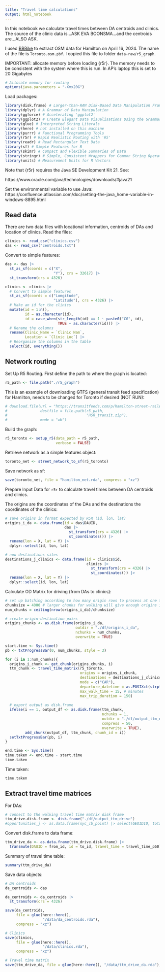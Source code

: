 ```yaml
---
title: "Travel time calculations"
output: html_notebook
---
```


In this notebook we calculate travel times between DA centroids and clinics. The source of the clinic data is...ASK EVA BOONSMA...and the centroids are...ALSO ASK.

I used [BBBike](https://download.bbbike.org/osm/bbbike/) to extract OSM data for Hamilton on April 16, 2024. The name of the file is `Toronto.osm.pbf`. I copied this file to folder `data-raw/r5_graph`.

IMPORTANT: allocate memory before loading {r5r}. The memory needs to be consistent with the system where this is run. In AP's laptop this is set to 20 Gigabytes
```r
# Allocate memory for routing
options(java.parameters = "-Xmx20G")
```

Load packages:
```r
library(disk.frame) # Larger-than-RAM Disk-Based Data Manipulation Framework
library(dplyr) # A Grammar of Data Manipulation
library(ggforce) # Accelerating 'ggplot2'
library(ggplot2) # Create Elegant Data Visualisations Using the Grammar of Graphics
library(glue) # Interpreted String Literals
library(here) # not installed on this machine
library(purrr) # Functional Programming Tools
library(r5r) # Rapid Realistic Routing with 'R5'
library(readr) # Read Rectangular Text Data
library(sf) # Simple Features for R
library(skimr) # Compact and Flexible Summaries of Data
library(stringr) # Simple, Consistent Wrappers for Common String Operations
library(units) # Measurement Units for R Vectors
```

Note that {r5r} requires the Java SE Development Kit 21. See:

https://www.oracle.com/java/technologies/downloads/#java21

Set the environmental variable to use Java: https://confluence.atlassian.com/doc/setting-the-java_home-variable-in-windows-8895.html

## Read data

There are two data files with locational information, centroids of DAs and location of clinics. Read the files:
```r
clinics <- read_csv("clinics.csv")
das <- read_csv("centroids.txt")
```

Convert to simple features:
```r
das <- das |>
  st_as_sf(coords = c("X", 
                      "Y"), crs = 32617) |>
  st_transform(crs = 4326)

clinics <- clinics |>
  # Convert to simple features
  st_as_sf(coords = c("Longitude", 
                      "Latitude"), crs = 4326) |>
  # Make an id for the clinics
  mutate(id = 1:n(),
         id = as.character(id),
         id = case_when(str_length(id) == 1 ~ paste0("C0", id),
                        TRUE ~ as.character(id))) |>
  # Rename the columns
  rename(Clinic_Name = `Clinic Nam`,
         Location = `Clinic Loc`) |>
  # Reorganize the columns in the table
  select(id, everything())
```

## Network routing

Set Up R5 Routing. First define the path to where the graph is located:
```r
r5_path <- file.path("./r5_graph")
```

This is an example of downloading GTFS (general transit feed specification) for Hamilton, needs to be changed for Toronto if desired (NOT RUN):
```r
# download.file(url = "https://transitfeeds.com/p/hamilton-street-railway/31/latest/download", 
#               destfile = file.path(r5_path, 
#                                    "HSR_transit.zip"), 
#               mode = "wb")
```

Build the graph:
```r
r5_toronto <- setup_r5(data_path = r5_path, 
                       verbose = FALSE)
```

Retrieve network as a simple features object:
```r
toronto_net <- street_network_to_sf(r5_toronto)
```

Save network as sf:
```r
save(toronto_net, file = "hamilton_net.rda", compress = "xz")
```

Prepare Input Data for `r5r` to calculate travel times between DA centroids and clinics. 

The origins are the coordinates of the DAs and the destinations the coordinates of the clinics:
```r
# save origins in format expected by R5R (id, lon, lat)
origins_i_da <- data.frame(id = das$DAUID, 
                           das |>
                             st_transform(crs = 4326) |>
                             st_coordinates()) |>
  rename(lon = X, lat = Y) |>
  dplyr::select(id, lon, lat)

# now destinations sites
destinations_j_clinics <- data.frame(id = clinics$id, 
                                     clinics |>
                                       st_transform(crs = 4326) |>
                                       st_coordinates()) |>
  rename(lon = X, lat = Y) |>
  dplyr::select(id, lon, lat)
```

Calculate OD Matrix for driving (from DAs to clinics):
```r

# set up batching according to how many origin rows to process at one time
chunksize = 4000 # larger chunks for walking will give enough origins in each chunk to allow multiprocessing to spin up with R5R
num_chunks = ceiling(nrow(origins_i_da)/chunksize)

# create origin-destination pairs
origins_chunks <- as.disk.frame(origins_i_da,
                                outdir = "./df/origins_i_da",
                                nchunks = num_chunks,
                                overwrite = TRUE)

start.time <- Sys.time()
pb <- txtProgressBar(0, num_chunks, style = 3)

for (i in 1:num_chunks){ 
  origins_i_chunk <- get_chunk(origins_chunks, i)
  ttm_chunk <- travel_time_matrix(r5_toronto,
                                  origins = origins_i_chunk,
                                  destinations = destinations_j_clinics,
                                  mode = c("CAR"),
                                  departure_datetime = as.POSIXct(strptime("2024-04-16 08:00:00", "%Y-%m-%d %H:%M:%S")),
                                  max_walk_time = 15, # minutes
                                  max_trip_duration = 150)
  
  # export output as disk.frame
  ifelse(i == 1, output_df <- as.disk.frame(ttm_chunk,
                                            nchunks = 1,
                                            outdir = "./df/output_ttm_drive",
                                            compress = 50,
                                            overwrite = TRUE),
         add_chunk(output_df, ttm_chunk, chunk_id = i))
  setTxtProgressBar(pb, i)
}

end.time <- Sys.time()
time.taken <- end.time - start.time
time.taken
```

Time taken:
```r
time.taken
```


## Extract travel time matrices

For DAs:
```r
# connect to the walking travel time matrix disk frame
ttm_drive.disk.frame <- disk.frame("./df/output_ttm_drive")
#opportunities_j <- as.data.frame(nyc_cb_point) |> select(GEOID10, total_emp) |> rename(toId = GEOID10, o_j = total_emp)
```

Convert disk.frame to data frame:
```r
ttm_drive_da <- as.data.frame(ttm_drive.disk.frame) |>
  transmute(DAUID = from_id, id = to_id, travel_time = travel_time_p50)
```

Summary of travel time table:
```r
summary(ttm_drive_da)
```

Save data objects:
```r
# DA centroids
da_centroids <- das

da_centroids <- da_centroids |>
  st_transform(crs = 4326)

save(da_centroids,
     file = glue(here::here(), 
                 "/data/da_centroids.rda"), 
     compress = "xz")

# Clinics
save(clinics,
     file = glue(here::here(), 
                 "/data/clinics.rda"), 
     compress = "xz")

# Travel time matrix
save(ttm_drive_da, file = glue(here::here(), "/data/ttm_drive_da.rda"), compress = "xz")
```


